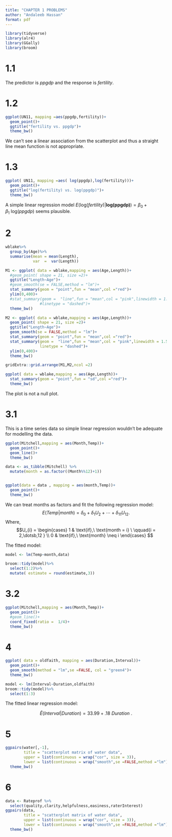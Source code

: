 ---
title: "CHAPTER 1 PROBLEMS"
author: "Andaleeb Hassan"
format: pdf
---

```{r,include=FALSE}
library(tidyverse)
library(alr4)
library(GGally)
library(broom)

```

# 1.1

The predictor is $ppgdp$ and the response is $fertility$.

# 1.2

```{r}
ggplot(UN11, mapping =aes(ppgdp,fertility))+
  geom_point()+
  ggtitle("fertility vs. ppgdp")+
  theme_bw()
```

We can't see a linear association from the scatterplot and thus a straight line mean function is not appropriate.

# 1.3

```{r}
ggplot( UN11, mapping =aes( log(ppgdp),log(fertility)))+
  geom_point()+
  ggtitle("log(fertility) vs. log(ppgdp)")+
  theme_bw()
```

A simple linear regression model $E(\text{log}(fertility)|\textbf{log(ppgdp)}) = \beta_{0} + \beta_{1} \ \text{log}(ppgdp)$ seems plausible.

# 2

```{r}
wblake%>%
  group_by(Age)%>%
  summarise(mean = mean(Length),
            var  =  var(Length))
```

```{r}
M1 <- ggplot( data = wblake,mapping = aes(Age,Length))+
  #geom_point( shape = 21, size =2)+
  ggtitle("Length~Age")+
  #geom_smooth(se = FALSE,method = "lm")+
  stat_summary(geom = "point",fun = "mean",col ="red")+
  ylim(0,400)+
  #stat_summary(geom =  "line",fun = "mean",col = "pink",linewidth = 1.5,
               #linetype = "dashed")+
  theme_bw()

M2 <- ggplot( data = wblake,mapping = aes(Age,Length))+
  geom_point( shape = 21, size =2)+
  ggtitle("Length~Age")+
  geom_smooth(se = FALSE,method = "lm")+
  stat_summary(geom = "point",fun = "mean",col ="red")+
  stat_summary(geom =  "line",fun = "mean",col = "pink",linewidth = 1.5,
               linetype = "dashed")+
  ylim(0,400)+
  theme_bw()

gridExtra::grid.arrange(M1,M2,ncol =2)
```

```{r}
ggplot( data = wblake,mapping = aes(Age,Length))+
  stat_summary(geom = "point",fun = "sd",col ="red")+
  theme_bw()
```

The plot is not a null plot.

# 3.1

This is a time series data so simple linear regression wouldn't be adequate for modelling the data.

```{r}

ggplot(Mitchell,mapping = aes(Month,Temp))+
  geom_point()+
  geom_line()+
  theme_bw()

```

```{r}
data <- as_tibble(Mitchell) %>%
  mutate(month = as.factor((Month%%12)+1))


ggplot(data = data , mapping = aes(month,Temp))+
  geom_point()+
  theme_bw()

```

We can treat months as factors and fit the following regression model: $$
 E(Temp | month) = \delta_0 + \delta_1 U_2+ \dotsb +\delta_{11} U_{12} .
$$ Where, $$U_{i} =
    \begin{cases}
        1 & \text{if},\ \text{month = i} \ \qquad{i = 2,\dotsb,12 } \\
        0 & \text{if},\ \text{month} \neq i
    \end{cases}
$$

The fitted model:

```{r}
model <- lm(Temp~month,data)

broom::tidy(model)%>%
  select(1:2)%>%
  mutate( estimate = round(estimate,3))

```

# 3.2

```{r}

ggplot(Mitchell,mapping = aes(Month,Temp))+
  geom_point()+
  #geom_line()+
  coord_fixed(ratio =  1/4)+
  theme_bw()
```

# 4 

```{r}


ggplot( data = oldfaith, mapping = aes(Duration,Interval))+
  geom_point()+
  geom_smooth(method = "lm",se =FALSE, col = "green4")+
  theme_bw()
```

```{r}
model <- lm(Interval~Duration,oldfaith)
broom::tidy(model)%>%
  select(1:3)
```

The fitted linear regression model:

$$
\hat{E} (Interval|Duration) = 33.99 + .18 \  Duration \ .
$$


# 5

```{r}

ggpairs(water[,-1],
        title = "scatterplot matrix of water data",
        upper = list(continuous = wrap("cor", size = 3)),
        lower = list(continuous = wrap("smooth",se =FALSE,method ="lm")))+
  theme_bw()
```


# 6 

```{r}
data <- Rateprof %>%
  select(quality,clarity,helpfulness,easiness,raterInterest)
ggpairs(data,
        title = "scatterplot matrix of water data",
        upper = list(continuous = wrap("cor", size = 3)),
        lower = list(continuous = wrap("smooth",se =FALSE,method ="lm")))+
  theme_bw()

```


